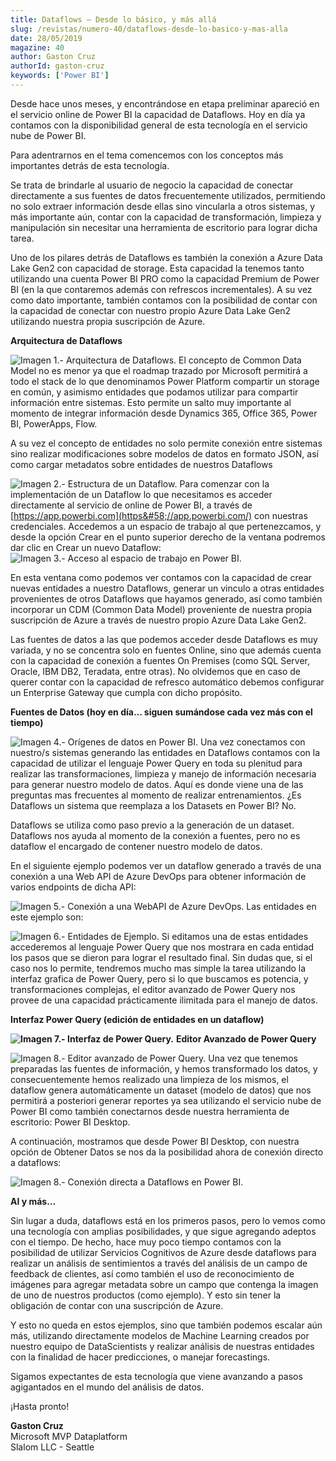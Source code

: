 ```yaml
---
title: Dataflows – Desde lo básico, y más allá
slug: /revistas/numero-40/dataflows-desde-lo-basico-y-mas-alla
date: 28/05/2019
magazine: 40
author: Gaston Cruz
authorId: gaston-cruz
keywords: ['Power BI']
---
```






Desde hace unos meses, y encontrándose en etapa preliminar apareció en el servicio online de Power BI la capacidad de Dataflows. Hoy en día ya contamos con la disponibilidad general de esta tecnología en el servicio nube de Power BI.

Para adentrarnos en el tema comencemos con los conceptos más importantes detrás de esta tecnología.

Se trata de brindarle al usuario de negocio la capacidad de conectar directamente a sus fuentes de datos frecuentemente utilizados, permitiendo no solo extraer información desde ellas sino vincularla a otros sistemas, y más importante aún, contar con la capacidad de transformación, limpieza y manipulación sin necesitar una herramienta de escritorio para lograr dicha tarea.

Uno de los pilares detrás de Dataflows es también la conexión a Azure Data Lake Gen2 con capacidad de storage. Esta capacidad la tenemos tanto utilizando una cuenta Power BI PRO como la capacidad Premium de Power BI (en la que contaremos además con refrescos incrementales). A su vez como dato importante, también contamos con la posibilidad de contar con la capacidad de conectar con nuestro propio Azure Data Lake Gen2 utilizando nuestra propia suscripción de Azure.

**Arquitectura de Dataflows**

![Imagen 1.- Arquitectura de Dataflows.](../../../images/numero40/dataflows-desde-lo-basico-y-mas-alla/image1.png)
El concepto de Common Data Model no es menor ya que el roadmap trazado por Microsoft permitirá a todo el stack de lo que denominamos Power Platform compartir un storage en común, y asimismo entidades que podamos utilizar para compartir información entre sistemas. Esto permite un salto muy importante al momento de integrar información desde Dynamics 365, Office 365, Power BI, PowerApps, Flow.

A su vez el concepto de entidades no solo permite conexión entre sistemas sino realizar modificaciones sobre modelos de datos en formato JSON, así como cargar metadatos sobre entidades de nuestros Dataflows


![Imagen 2.- Estructura de un Dataflow.](../../../images/numero40/dataflows-desde-lo-basico-y-mas-alla/image2.jpg)
Para comenzar con la implementación de un Dataflow lo que necesitamos es acceder directamente al servicio de online de Power BI, a través de [https://app.powerbi.com](https&#58;//app.powerbi.com/) con nuestras credenciales. Accedemos a un espacio de trabajo al que pertenezcamos, y desde la opción Crear en el punto superior derecho de la ventana podremos dar clic en Crear un nuevo Dataflow:
![Imagen 3.- Acceso al espacio de trabajo en Power BI.](../../../images/numero40/dataflows-desde-lo-basico-y-mas-alla/image3.png)

En esta ventana como podemos ver contamos con la capacidad de crear nuevas entidades a nuestro Dataflows, generar un vinculo a otras entidades provenientes de otros Dataflows que hayamos generado, así como también incorporar un CDM (Common Data Model) proveniente de nuestra propia suscripción de Azure a través de nuestro propio Azure Data Lake Gen2.

Las fuentes de datos a las que podemos acceder desde Dataflows es muy variada, y no se concentra solo en fuentes Online, sino que además cuenta con la capacidad de conexión a fuentes On Premises (como SQL Server, Oracle, IBM DB2, Teradata, entre otras). No olvidemos que en caso de querer contar con la capacidad de refresco automático debemos configurar un Enterprise Gateway que cumpla con dicho propósito.

**Fuentes de Datos (hoy en día… siguen sumándose cada vez más con el tiempo)**

![Imagen 4.- Orígenes de datos en Power BI.](../../../images/numero40/dataflows-desde-lo-basico-y-mas-alla/image4.png)
Una vez conectamos con nuestro/s sistemas generando las entidades en Dataflows contamos con la capacidad de utilizar el lenguaje Power Query en toda su plenitud para realizar las transformaciones, limpieza y manejo de información necesaria para generar nuestro modelo de datos. Aquí es donde viene una de las preguntas mas frecuentes al momento de realizar entrenamientos. ¿Es Dataflows un sistema que reemplaza a los Datasets en Power BI? No.

Dataflows se utiliza como paso previo a la generación de un dataset. Dataflows nos ayuda al momento de la conexión a fuentes, pero no es dataflow el encargado de contener nuestro modelo de datos.

En el siguiente ejemplo podemos ver un dataflow generado a través de una conexión a una Web API de Azure DevOps para obtener información de varios endpoints de dicha API:

![Imagen 5.- Conexión a una WebAPI de Azure DevOps.](../../../images/numero40/dataflows-desde-lo-basico-y-mas-alla/image5.png)
​Las entidades en este ejemplo son:

![Imagen 6.- Entidades de Ejemplo.](../../../images/numero40/dataflows-desde-lo-basico-y-mas-alla/image6.png)
Si editamos una de estas entidades accederemos al lenguaje Power Query que nos mostrara en cada entidad los pasos que se dieron para lograr el resultado final. Sin dudas que, si el caso nos lo permite, tendremos mucho mas simple la tarea utilizando la interfaz grafica de Power Query, pero si lo que buscamos es potencia, y transformaciones complejas, el editor avanzado de Power Query nos provee de una capacidad prácticamente ilimitada para el manejo de datos.

**Interfaz Power Query (edición de entidades en un dataflow)**

**![Imagen 7.- Interfaz de Power Query.](../../../images/numero40/dataflows-desde-lo-basico-y-mas-alla/image7.png)**
**Editor Avanzado de Power Query**

![Imagen 8.- Editor avanzado de Power Query.](../../../images/numero40/dataflows-desde-lo-basico-y-mas-alla/image8.png)
Una vez que tenemos preparadas las fuentes de información, y hemos transformado los datos, y consecuentemente hemos realizado una limpieza de los mismos, el dataflow genera automáticamente un dataset (modelo de datos) que nos permitirá a posteriori generar reportes ya sea utilizando el servicio nube de Power BI como también conectarnos desde nuestra herramienta de escritorio: Power BI Desktop.

A continuación, mostramos que desde Power BI Desktop, con nuestra opción de Obtener Datos se nos da la posibilidad ahora de conexión directo a dataflows:

![Imagen 8.- Conexión directa a Dataflows en Power BI.](../../../images/numero40/dataflows-desde-lo-basico-y-mas-alla/image9.png)

**AI y más…**

Sin lugar a duda, dataflows está en los primeros pasos, pero lo vemos como una tecnología con amplias posibilidades, y que sigue agregando adeptos con el tiempo. De hecho, hace muy poco tiempo contamos con la posibilidad de utilizar Servicios Cognitivos de Azure desde dataflows para realizar un análisis de sentimientos a través del análisis de un campo de feedback de clientes, así como también el uso de reconocimiento de imágenes para agregar metadata sobre un campo que contenga la imagen de uno de nuestros productos (como ejemplo). Y esto sin tener la obligación de contar con una suscripción de Azure.

Y esto no queda en estos ejemplos, sino que también podemos escalar aún más, utilizando directamente modelos de Machine Learning creados por nuestro equipo de DataScientists y realizar análisis de nuestras entidades con la finalidad de hacer predicciones, o manejar forecastings.

Sigamos expectantes de esta tecnología que viene avanzando a pasos agigantados en el mundo del análisis de datos.



¡Hasta pronto!

**Gaston Cruz** <br />
Microsoft MVP Dataplatform <br />
Slalom LLC - Seattle​